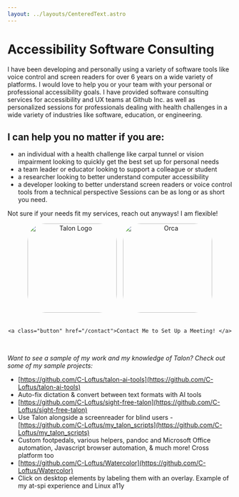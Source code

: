 ```yaml
---
layout: ../layouts/CenteredText.astro
---
```



<h1 class="text-center text-2xl">Accessibility Software Consulting</h1>

I have been developing and personally using a variety of software tools like
voice control and screen readers for over 6 years on a wide variety of
platforms. I would love to help you or your team with your personal or
professional accessibility goals. I have provided software consulting
services for accessibility and UX teams at Github Inc. as well as
personalized sessions for professionals dealing with health challenges in a
wide variety of industries like software, education, or engineering. 

## I can help you no matter if you are:

- an individual with a health challenge like carpal tunnel or vision impairment looking to quickly get the best set
up for personal needs 
- a team leader or educator looking to support a
colleague or student 
- a researcher looking to better understand computer
accessibility 
- a developer looking to better understand screen readers or
voice control tools from a technical perspective Sessions can be as long or
as short you need. 

Not sure if your needs fit my services, reach out
anyways! I am flexible!

<center>
    <div class="flex items-center justify-center mt-10 gap-10">
        <Image
            src={talonlogo}
            alt="Talon Logo"
            title="Talon Voice Control"
            style="border-radius: 40px; margin-right: 10px; width: 200px; height: 200px;"
        />
        <Image
            src={orcalogo}
            alt="Orca"
            title="Orca Screen Reader"
            style="border-radius: 40px; width: 200px; height: 200px;"
        />
    </div>
    <br />

    <a class="button" href="/contact">Contact Me to Set Up a Meeting! </a>
</center>
<br />

_Want to see a sample of my work and my knowledge of Talon? Check out some
of my sample projects:_ 
- [https://github.com/C-Loftus/talon-ai-tools](https://github.com/C-Loftus/talon-ai-tools)
- Auto-fix dictation & convert between text formats with AI tools 
- [https://github.com/C-Loftus/sight-free-talon](https://github.com/C-Loftus/sight-free-talon)
- Use Talon alongside a screenreader for blind users -
[https://github.com/C-Loftus/my_talon_scripts](https://github.com/C-Loftus/my_talon_scripts)
- Custom footpedals, various helpers, pandoc and Microsoft Office
automation, Javascript browser automation, & much more! Cross platform too
- [https://github.com/C-Loftus/Watercolor](https://github.com/C-Loftus/Watercolor)
- Click on desktop elements by labeling them with an overlay. Example of my
at-spi experience and Linux a11y
